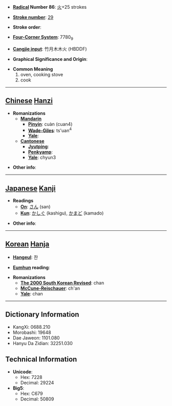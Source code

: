 * '''[[Wiktionary:Chinese radical index| Radical]] Number 86''': [[Wiktionary:Chinese radical index 火|火]]+25 strokes

* '''[[Wiktionary:Chinese total strokes index|Stroke number]]''': [[Wiktionary:Chinese total strokes index 29|29]]

* '''Stroke order''': 

* '''[[Wiktionary:Chinese four corner index|Four-Corner System]]''': 7780<sub>9</sub>

* '''[[Wiktionary:Chinese Cangjie index|Cangjie input]]''': 竹月木木火 (HBDDF)

* '''Graphical Significance and Origin''': 

* '''Common Meaning'''
*#oven, cooking stove
*# cook


----

== [[Chinese]] [[Hanzi]] ==

* '''Romanizations'''
** '''[[Mandarin]]'''
*** '''[[Pinyin]]''': cuàn (cuan4)
*** '''[[Wade-Giles]]''': ts'uan<sup>4</sup>
*** '''[[Yale]]''': 
** '''[[Cantonese]]'''
*** '''[[Jyutping]]''':
*** '''[[Penkyamp]]''': 
*** '''[[Yale]]''': chyun3

* '''Other info''': 

----

== [[Japanese]] [[Kanji]] ==

* '''Readings'''
** '''[[On]]''': [[さん]] (san)
** '''[[Kun]]''': [[かしぐ]] (kashigu), [[かまど]] (kamado)

* '''Other info''':  

----

== [[Korean]] [[Hanja]] ==

* '''[[Hangeul]]''': 찬

* '''[[Eumhun]] reading''': 

* '''Romanizations'''
** '''[[The 2000 South Korean Revised Romanization|The 2000 South Korean Revised]]''': chan
** '''[[McCune-Reischauer]]''': ch'an
** '''[[Yale]]''': chan

----

== Dictionary Information ==

* KangXi: 0688.210
* Morobashi: 19648
* Dae Jaweon: 1101.080
* Hanyu Da Zidian: 32251.030

== Technical Information ==

* '''Unicode''':
** Hex: 7228
** Decimal: 29224
* '''Big5''':
** Hex: C679
** Decimal: 50809